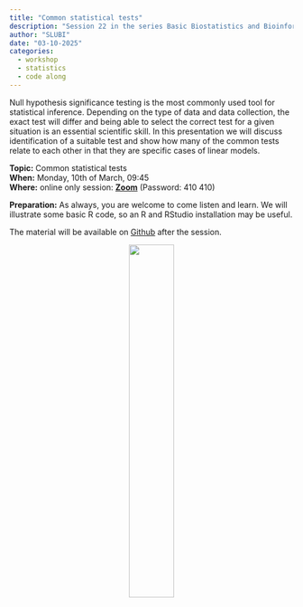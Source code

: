```yaml
---
title: "Common statistical tests"
description: "Session 22 in the series Basic Biostatistics and Bioinformatics"
author: "SLUBI"
date: "03-10-2025"
categories:
  - workshop
  - statistics
  - code along
---
```


Null hypothesis significance testing is the most commonly used tool for statistical inference. Depending on the type of data and data collection, the exact test will differ and being able to select the correct test for a given situation is an essential scientific skill. In this presentation we will discuss identification of a suitable test and show how many of the common tests relate to each other in that they are specific cases of linear models.

**Topic:** Common statistical tests \
**When:** Monday, 10th of March, 09:45 \
**Where:** online only session: **[Zoom](https://slu-se.zoom.us/j/69486568642)**  (Password: 410 410)

**Preparation:**
As always, you are welcome to come listen and learn. We will illustrate some basic R code, so an R and RStudio installation may be useful.

The material will be available on [Github](https://github.com/SLUBioinformaticsInfrastructure/Three_Bees_Workshop_Series) after the session.

<center>
![](../../../images/3bees_fulltext_ampersand2.png){.class width=40%}